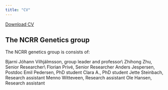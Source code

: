 ```yaml
---
title: "CV"
---
```


<a href="CV.pdf#" class="download" title="Download CV as PDF">Download CV</a>			

## The NCRR Genetics group

The NCRR genetics group is consists of:

Bjarni Jóhann Vilhjálmsson, group leader and professor\\
Zhihong Zhu, Senior Researcher\\
Florian Privé, Senior Researcher
Anders Jespersen, Postdoc
Emil Pedersen, PhD student
Clara A., PhD student
Jette Steinbach, Research assistant
Menno Witteveen, Research assistant
Ole Hansen, Research assistant
